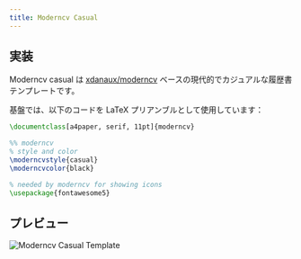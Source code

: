 ```yaml
---
title: Moderncv Casual
---
```


## 実装

Moderncv casual は [xdanaux/moderncv](https://github.com/xdanaux/moderncv) ベースの現代的でカジュアルな履歴書テンプレートです。

基盤では、以下のコードを LaTeX プリアンブルとして使用しています：

```latex lineNumbers
\documentclass[a4paper, serif, 11pt]{moderncv}

%% moderncv
% style and color
\moderncvstyle{casual}
\moderncvcolor{black}

% needed by moderncv for showing icons
\usepackage{fontawesome5}
```

## プレビュー

![Moderncv Casual Template](/static/images/docs/layout/templates/moderncv-casual-template.png)
